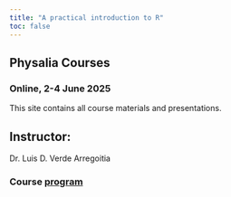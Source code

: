 ```yaml
---
title: "A practical introduction to R"
toc: false
---
```


## Physalia Courses  

### Online, 2-4 June 2025

This site contains all course materials and presentations.

## Instructor:
Dr. Luis D. Verde Arregoitia

### Course [program](https://www.physalia-courses.org/courses-workshops/r-tidyverse/)
